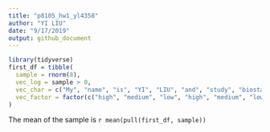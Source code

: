 ```yaml
---
title: "p8105_hw1_yl4358"
author: "YI LIU"
date: "9/17/2019"
output: github_document
---
```


```r
library(tidyverse)
first_df = tibble(
  sample = rnorm(8),
  vec_log = sample > 0,
  vec_char = c("My", "name", "is", "YI", "LIU", "and", "study", "biostatistics"),
  vec_factor = factor(c("high", "medium", "low", "high", "medium", "low", "low", "low"))
)

```
The mean of the sample is `r mean(pull(first_df, sample))`

